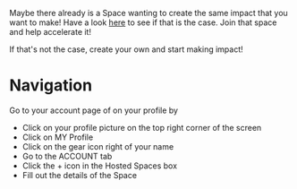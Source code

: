 Maybe there already is a Space wanting to create the same impact that you want to make! Have a look [here](https://alkem.io/spaces) to see if that is the case.
Join that space and help accelerate it!

If that's not the case, create your own and start making impact!
# Navigation
Go to your account page of on your profile by
- Click on your profile picture on the top right corner of the screen
- Click on MY Profile
- Click on the gear icon right of your name
- Go to the ACCOUNT tab
- Click the + icon in the Hosted Spaces box
- Fill out the details of the Space